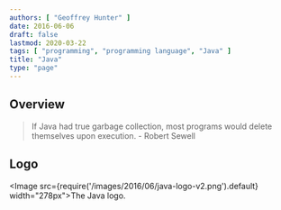 ```yaml
---
authors: [ "Geoffrey Hunter" ]
date: 2016-06-06
draft: false
lastmod: 2020-03-22
tags: [ "programming", "programming language", "Java" ]
title: "Java"
type: "page"
---
```


## Overview

> If Java had true garbage collection, most programs would delete themselves upon execution. - Robert Sewell

## Logo

<Image src={require('/images/2016/06/java-logo-v2.png').default} width="278px">The Java logo.</Image>
